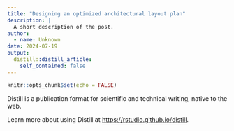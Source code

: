 ```yaml
---
title: "Designing an optimized architectural layout plan"
description: |
  A short description of the post.
author:
  - name: Unknown
date: 2024-07-19
output:
  distill::distill_article:
    self_contained: false
---
```



```r
knitr::opts_chunk$set(echo = FALSE)
```

Distill is a publication format for scientific and technical writing, native to the web.

Learn more about using Distill at <https://rstudio.github.io/distill>.


